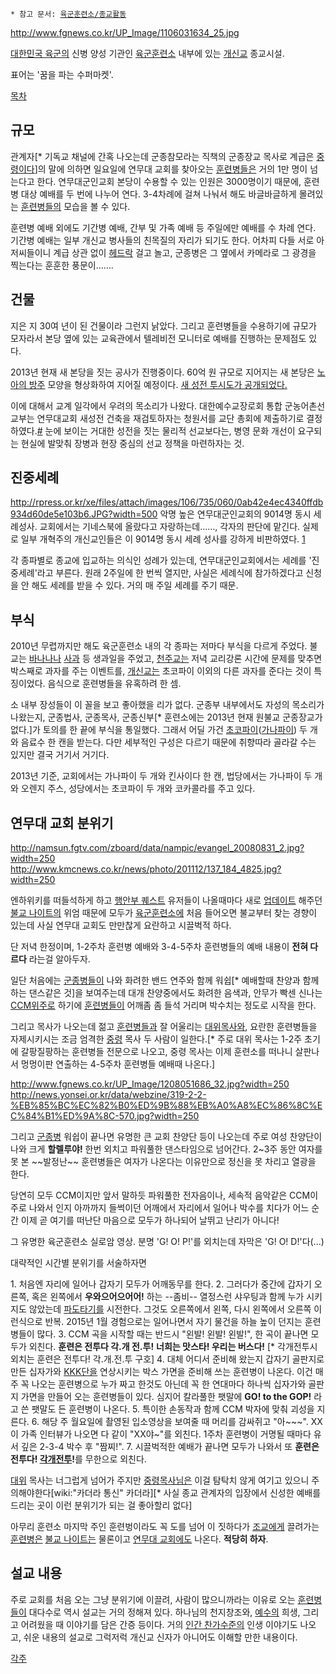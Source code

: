  * 참고 문서: [[육군훈련소/종교활동]]

http://www.fgnews.co.kr/UP_Image/1106031634_25.jpg

[[대한민국 육군]]의 신병 양성 기관인 [[육군훈련소]] 내부에 있는 [[개신교]] 종교시설.

표어는 '꿈을 파는 수퍼마켓'.

[[목차]]
== 규모 ==
관계자[* 기독교 채널에 간혹 나오는데 군종참모라는 직책의 군종장교 목사로 계급은 [[중령]]이다]의 말에 의하면 일요일에 연무대 교회를 찾아오는 [[훈련병]]들은 거의 1만 명이 넘는다고 한다. 연무대군인교회 본당이 수용할 수 있는 인원은 3000명이기 때문에, 훈련병 대상 예배를 두 번에 나누어 연다. 3-4차례에 걸쳐 나눠서 해도 바글바글하게 몰려있는 [[훈련병]]들의 모습을 볼 수 있다.

훈련병 예배 외에도 기간병 예배, 간부 및 가족 예배 등 주일에만 예배를 수 차례 연다. 기간병 예배는 일부 개신교 병사들의 친목질의 자리가 되기도 한다. 어차피 다들 서로 아저씨들이니 계급 상관 없이 [[헤드락]] 걸고 놀고, 군종병은 그 옆에서 카메라로 그 광경을 찍는다는 훈훈한 풍문이…….

== 건물 ==
지은 지 30여 년이 된 건물이라 그런지 낡았다. 그리고 훈련병들을 수용하기에 규모가 모자라서 본당 옆에 있는 교육관에서 텔레비전 모니터로 예배를 진행하는 문제점도 있다.

2013년 현재 새 본당을 짓는 공사가 진행중이다. 60억 원 규모로 지어지는 새 본당은 [[노아의 방주]] 모양을 형상화하여 지어질 예정이다. [http://news.naver.com/main/read.nhn?mode=LSD&mid=sec&sid1=103&oid=005&aid=0000673214 새 성전 투시도가 공개되었다.]

이에 대해서 교계 일각에서 우려의 목소리가 나왔다. 대한예수교장로회 통합 군농어촌선교부는 연무대교회 새성전 건축을 재검토하자는 청원서를 교단 총회에 제출하기로 결정하였다.[http://news.naver.com/main/read.nhn?mode=LSD&mid=sec&sid1=103&oid=005&aid=0000684086 #] 눈에 보이는 거대한 성전을 짓는 물리적 선교보다는, 병영 문화 개선이 요구되는 현실에 발맞춰 장병과 현장 중심의 선교 정책을 마련하자는 것.
== 진중세례 ==
http://rpress.or.kr/xe/files/attach/images/106/735/060/0ab42e4ec4340ffdb934d60de5e103b6.JPG?width=500
악명 높은 연무대군인교회의 9014명 동시 세례성사. 교회에서는 기네스북에 올랐다고 자랑하는데……, 각자의 판단에 맡긴다. 실제로 일부 개혁주의 개신교인들은 이 9014명 동시 세례 성사를 강하게 비판하였다. [http://rpress.or.kr/xe/60810 1]

각 종파별로 종교에 입교하는 의식인 성례가 있는데, 연무대군인교회에서는 세례를 '진중세례'라고 부른다. 원래 2주일에 한 번씩 열지만, 사실은 세례식에 참가하겠다고 신청을 안 해도 세례를 받을 수 있다. 거의 매 주일 세례를 주기 때문.

== 부식 ==
2010년 무렵까지만 해도 육군훈련소 내의 각 종파는 저마다 부식을 다르게 주었다. 불교는 [[바나나]]나 [[사과]] 등 생과일을 주었고, [[천주교]]는 저녁 교리강론 시간에 문제를 맞추면 박스째로 과자를 주는 이벤트를, [[개신교]]는 초코파이 이외의 다른 과자를 준다는 것이 특징이었다. 음식으로 훈련병들을 유혹하려 한 셈.

소 내부 장성들이 이 꼴을 보고 좋아했을 리가 없다. 군종부 내부에서도 자성의 목소리가 나왔는지, 군종법사, 군종목사, 군종신부[* 훈련소에는 2013년 현재 원불교 군종장교가 없다.]가 토의를 한 끝에 부식을 통일했다. 그래서 어딜 가건 [[초코파이]]([[가나파이]]) 두 개와 음료수 한 캔을 받는다. 다만 세부적인 구성은 다르기 때문에 취향따라 골라갈 수는 있지만 결국 거기서 거기다.

2013년 기준, 교회에서는 가나파이 두 개와 킨사이다 한 캔, 법당에서는 가나파이 두 개와 오렌지 주스, 성당에서는 초코파이 두 개와 코카콜라를 주고 있다.


== 연무대 교회 분위기 ==
http://namsun.fgtv.com/zboard/data/nampic/evangel_20080831_2.jpg?width=250 http://www.kmcnews.co.kr/news/photo/201112/137_184_4825.jpg?width=250

엔하위키를 떠들석하게 하고 [[행안부 퀘스트]] 유저들이 나올때마다 새로 [[업데이트]] 해주던 [[불교 나이트]]의 위엄 때문에 모두가 [[육군훈련소]]에 처음 들어오면 불교부터 찾는 경향이 있는데 사실 연무대 교회도 만만찮게 요란하고 시끌벅적 하다.

단 저녁 한정이며, 1-2주차 훈련병 예배와 3-4-5주차 훈련병들의 예배 내용이 '''전혀 다르다''' 라는걸 알아두자.

일단 처음에는 [[군종병]]들이 나와 화려한 밴드 연주와 함께 워쉽[* 예배할때 찬양과 함께하는 댄스같은 것]을 보여주는데 대개 찬양중에서도 화려한 음색과, 안무가 빡센 신나는 [[CCM]]위주로 하기에 [[훈련병]]들이 어깨좀 좀 들석 거리며 박수치는 정도로 시작을 한다.

그리고 목사가 나오는데 젊고 [[훈련병]]들과 잘 어울리는 [[대위]]목사와, 요란한 훈련병들을 자제시키시는 조금 엄격한 [[중령]] 목사 두 사람이 일한다.[* 주로 대위 목사는 1-2주 초기에 갈팡질팡하는 훈련병들 전문으로 나오고, 중령 목사는 이제 훈련소를 떠나니 살판나서 멍멍이판 연출하는 4-5주차 훈련병들 예배때 나온다.]

http://www.fgnews.co.kr/UP_Image/1208051686_32.jpg?width=250 http://news.yonsei.or.kr/data/webzine/319-2-2-%EB%85%BC%EC%82%B0%ED%9B%88%EB%A0%A8%EC%86%8C%EC%84%B1%ED%9A%8C-570.jpg?width=250

그리고 [[군종병]] 워쉽이 끝나면 유명한 큰 교회 찬양단 등이 나오는데 주로 여성 찬양단이 나와 크게 '''할렐루야!''' 한번 외치고 파워풀한 댄스타임으로 넘어간다. 2~3주 동안 여자를 못 본 ~~발정난~~ 훈련병들은 여자가 나온다는 이유만으로 정신을 못 차리고 열광을 한다.

당연히 모두 CCM이지만 앞서 말하듯 파워풀한 전자음이나, 세속적 음악같은 CCM이 주로 나와서 인지 아까까지 들썩이던 어깨에서 자리에서 일어나 박수를 치다가 어느 순간 이제 곧 여기를 떠난단 마음으로 모두가 하나되어 날뛰고 난리가 아니다!

{{{#!html
<object width="400" height="225"><param name="movie" value="http://www.youtube.com/v/NRAKho-OMHM?hl=ko_KR&amp;version=3"></param><param name="allowFullScreen" value="true"></param><param name="allowscriptaccess" value="always"></param><embed src="http://www.youtube.com/v/NRAKho-OMHM?hl=ko_KR&amp;version=3" type="application/x-shockwave-flash" width="400" height="225" allowscriptaccess="always" allowfullscreen="true"></embed></object>
}}}
그 유명한 육군훈련소 실로암 영상. 분명 'G! O! P!'를 외치는데 자막은 'G! O! D!'다(...)

대략적인 시간별 분위기를 서술하자면

1. 처음엔 자리에 일어나 갑자기 모두가 어깨동무를 한다.
2. 그러다가 중간에 갑자기 오른쪽, 혹은 왼쪽에서 '''우와으어으어어!''' 하는 --좀비-- 열정스런 샤우팅과 함께 누가 시키지도 않았는데 [[파도타기]]를 시전한다. 그것도 오른쪽에서 왼쪽, 다시 왼쪽에서 오른쪽 이런식으로 반복. 2015년 1월 경험으로는 일어나면서 자기 물건을 하늘 높이 던지는 훈련병들이 많다.
3. CCM 곡을 시작할 때는 반드시 "왼발! 왼발! 왼발!", 한 곡이 끝나면 모두가 외친다. '''훈련은 전투다 각.개 전.투!''' '''너희는 맛스타! 우리는 버스다!''' [* 각개전투시 외치는 훈련은 전투다! 각.개.전.투 구호]
4. 대체 어디서 준비해 왔는지 갑자기 골판지로 만든 십자가와 [[KKK]]단을 연상시키는 박스 가면을 준비해 쓰는 훈련병이 나온다. 이건 매주 꼭 나오는 훈련병으로 누가 짜고 한것도 아닌데 꼭 한 연대마다 하나씩 십자가와 골판지 가면을 만들어 오는 훈련병들이 있다. 심지어 칼라풀한 팻말에 '''GO! to the GOP!''' 라고 쓴 팻말도 든 훈련병이 나온다.
5. 특이한 손동작과 함께 CCM 박자에 맞춰 괴성을 지른다.
6. 해당 주 월요일에 촬영된 입소영상을 보여줄 때 머리를 감싸쥐고 "아~~~". XX이 가족 인터뷰가 나오면 다 같이 "XX야~"를 외친다. 1주차 훈련병이 거명될 때마다 유서 깊은 2-3-4 박수 후 "짬찌!".
7. 시끌벅적한 예배가 끝나면 모두가 나와서 또 '''훈련은 전투다! [[각개전투]]!'''를 무한으로 외친다.


[[대위]] 목사는 너그럽게 넘어가 주지만 [[중령]]목사님은 이걸 탐탁치 않게 여기고 있으니 주의해야한다[wiki:"카더라 통신" 카더라][* 사실 종교 관계자의 입장에서 신성한 예배를 드리는 곳이 이런 분위기가 되는 걸 좋아할리 없다]

아무리 훈련소 마지막 주인 훈련벙이라도 꼭 도를 넘어 이 짓하다가 [[조교]]에게 끌려가는 [[훈련병]]은 [[불교 나이트]]는 물론이고 [[연무대 교회]]에도 나온다. '''적당히 하자'''.

== 설교 내용 ==
주로 교회를 처음 오는 그냥 분위기에 이끌려, 사람이 많으니까라는 이유로 오는 [[훈련병]]들이 대다수로 역시 설교는 거의 정해져 있다. 하나님의 천지창조와, [[예수]]의 희생, 그리고 어려웠을 때 이야기를 담은 간증 등이다. 거의 [[인간 찬가]]수준의 인생 이야기도 나오고, 쉬운 내용의 설교로 그럭저럭 개신교 신자가 아니어도 이해할 만한 내용이다.

[[각주]]
